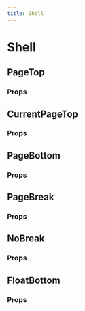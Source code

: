 ```yaml
---
title: Shell
---
```

# Shell

## PageTop

### Props

## CurrentPageTop

### Props

## PageBottom

### Props

## PageBreak

### Props

## NoBreak

### Props

## FloatBottom

### Props

